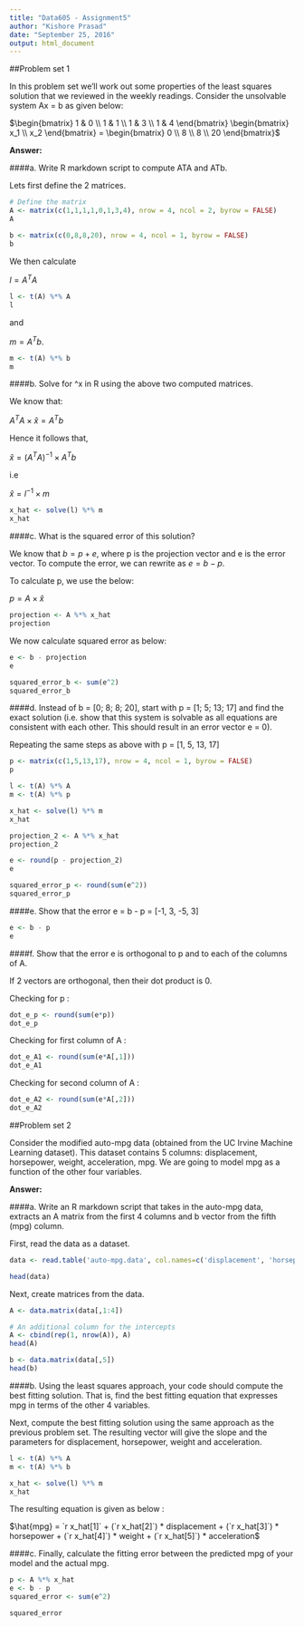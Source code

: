 ---
title: "Data605 - Assignment5"
author: "Kishore Prasad"
date: "September 25, 2016"
output: html_document
---


##Problem set 1


In this problem set we'll work out some properties of the least squares solution that we reviewed in the weekly readings. Consider the unsolvable system Ax = b as given below:

$\begin{bmatrix} 1 & 0 \\ 1 & 1 \\ 1 & 3 \\ 1 & 4  \end{bmatrix} \begin{bmatrix} x_1 \\ x_2 \end{bmatrix} = \begin{bmatrix} 0 \\ 8 \\ 8 \\ 20  \end{bmatrix}$


**Answer:**

####a. Write R markdown script to compute ATA and ATb.

Lets first define the 2 matrices. 

```{r, warning=FALSE, message=FALSE}
# Define the matrix
A <- matrix(c(1,1,1,1,0,1,3,4), nrow = 4, ncol = 2, byrow = FALSE)
A

b <- matrix(c(0,8,8,20), nrow = 4, ncol = 1, byrow = FALSE)
b

```


We then calculate 

$l = A^T A$ 

```{r, warning=FALSE, message=FALSE}
l <- t(A) %*% A
l
```

and 

$m = A^T b$.

```{r, warning=FALSE, message=FALSE}
m <- t(A) %*% b
m
```


####b. Solve for ^x in R using the above two computed matrices.

We know that:

$A^TA \times \hat { x }  = A^T b$ 

Hence it follows that, 

$\hat { x }  = (A^TA)^{-1} \times A^Tb$

i.e 

$\hat { x }  = l^{-1} \times m$


```{r, warning=FALSE, message=FALSE}
x_hat <- solve(l) %*% m
x_hat
```

####c. What is the squared error of this solution?

We know that $b = p + e$, where p is the projection vector and e is the error vector. To compute the error, we can rewrite as $e = b - p$.

To calculate p, we use the below:

$p = A \times \hat{x}$

```{r, warning=FALSE, message=FALSE}
projection <- A %*% x_hat
projection
```

We now calculate squared error as below:

```{r, warning=FALSE, message=FALSE}
e <- b - projection
e

squared_error_b <- sum(e^2)
squared_error_b
```


####d. Instead of b = [0; 8; 8; 20], start with p = [1; 5; 13; 17] and find the exact solution (i.e. show that this system is solvable as all equations are consistent with each other. This should result in an error vector e = 0).

Repeating the same steps as above with p = [1, 5, 13, 17]


```{r, warning=FALSE, message=FALSE}
p <- matrix(c(1,5,13,17), nrow = 4, ncol = 1, byrow = FALSE)
p

l <- t(A) %*% A
m <- t(A) %*% p

x_hat <- solve(l) %*% m
x_hat

projection_2 <- A %*% x_hat
projection_2

e <- round(p - projection_2)
e

squared_error_p <- round(sum(e^2))
squared_error_p
```


####e. Show that the error e = b - p = [-1, 3, -5, 3]


```{r, warning=FALSE, message=FALSE}
e <- b - p
e
```


####f. Show that the error e is orthogonal to p and to each of the columns of A. 

If 2 vectors are orthogonal, then their dot product is 0.

Checking for p :

```{r, warning=FALSE, message=FALSE}
dot_e_p <- round(sum(e*p))
dot_e_p
```

Checking for first column of A :

```{r, warning=FALSE, message=FALSE}
dot_e_A1 <- round(sum(e*A[,1]))
dot_e_A1
```

Checking for second column of A :

```{r, warning=FALSE, message=FALSE}
dot_e_A2 <- round(sum(e*A[,2]))
dot_e_A2
```




##Problem set 2

Consider the modified auto-mpg data (obtained from the UC Irvine Machine Learning dataset). This dataset contains 5 columns: displacement, horsepower, weight, acceleration, mpg. We are going to model mpg as a function of the other four variables.

**Answer:**


####a. Write an R markdown script that takes in the auto-mpg data, extracts an A matrix from the first 4 columns and b vector from the fifth (mpg) column.


First, read the data as a dataset.

```{r, warning=FALSE, message=FALSE}
data <- read.table('auto-mpg.data', col.names=c('displacement', 'horsepower', 'weight', 'acceleration', 'mpg'))

head(data)
```

Next, create matrices from the data. 

```{r, warning=FALSE, message=FALSE}

A <- data.matrix(data[,1:4])

# An additional column for the intercepts
A <- cbind(rep(1, nrow(A)), A)
head(A)

b <- data.matrix(data[,5])
head(b)

```

####b. Using the least squares approach, your code should compute the best fitting solution. That is, find the best fitting equation that expresses mpg in terms of the other 4 variables. 

Next, compute the best fitting solution using the same approach as the previous problem set. The resulting vector will give the slope and the parameters for displacement, horsepower, weight and acceleration.

```{r, warning=FALSE, message=FALSE}

l <- t(A) %*% A
m <- t(A) %*% b

x_hat <- solve(l) %*% m
x_hat

```

The resulting equation is given as below : 

$\hat{mpg} = `r x_hat[1]` + (`r x_hat[2]`) * displacement + (`r x_hat[3]`) * horsepower + (`r x_hat[4]`) * weight + (`r x_hat[5]`) * acceleration$ 

####c. Finally, calculate the fitting error between the predicted mpg of your model and the actual mpg. 
```{r, warning=FALSE, message=FALSE}

p <- A %*% x_hat
e <- b - p
squared_error <- sum(e^2)

squared_error
```
